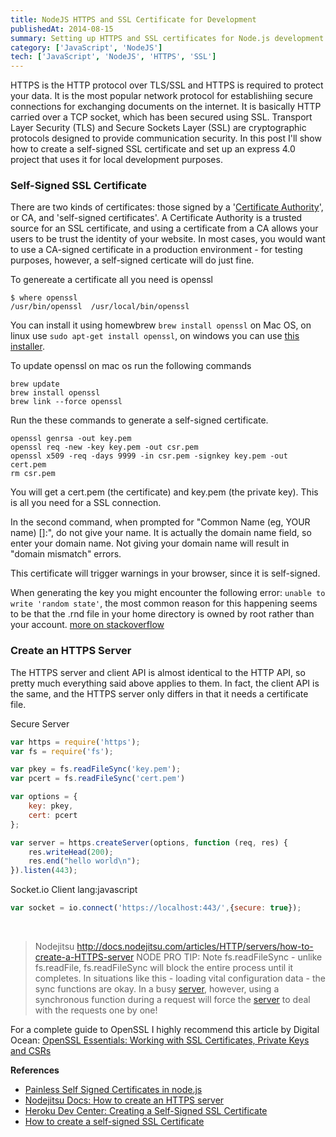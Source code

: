 ```yaml
---
title: NodeJS HTTPS and SSL Certificate for Development
publishedAt: 2014-08-15
summary: Setting up HTTPS and SSL certificates for Node.js development
category: ['JavaScript', 'NodeJS']
tech: ['JavaScript', 'NodeJS', 'HTTPS', 'SSL']
---
```


HTTPS is the HTTP protocol over TLS/SSL and HTTPS is required to protect your data. It is the most popular network protocol for establishiing secure connections for exchanging documents on the internet. It is basically HTTP carried over a TCP socket, which has been secured using SSL. Transport Layer Security (TLS) and Secure Sockets Layer (SSL) are cryptographic protocols designed to provide communication security. In this post I'll show how to create a self-signed SSL certificate and set up an express 4.0 project that uses it for local development purposes.

### Self-Signed SSL Certificate

There are two kinds of certificates: those signed by a '[Certificate Authority](http://en.wikipedia.org/wiki/Certificate_authority)', or CA, and 'self-signed certificates'. A Certificate Authority is a trusted source for an SSL certificate, and using a certificate from a CA allows your users to be trust the identity of your website. In most cases, you would want to use a CA-signed certificate in a production environment - for testing purposes, however, a self-signed certicate will do just fine.

To genereate a certificate all you need is openssl

```
$ where openssl
/usr/bin/openssl  /usr/local/bin/openssl
```

You can install it using homewbrew `brew install openssl` on Mac OS, on linux use `sudo apt-get install openssl`, on windows you can use [this installer](http://gnuwin32.sourceforge.net/packages/openssl.htm).

To update openssl on mac os run the following commands
```
brew update
brew install openssl
brew link --force openssl
```

Run the these commands to generate a self-signed certificate.

```
openssl genrsa -out key.pem
openssl req -new -key key.pem -out csr.pem
openssl x509 -req -days 9999 -in csr.pem -signkey key.pem -out cert.pem
rm csr.pem
```

You will get a cert.pem (the certificate) and key.pem (the private key). This is all you need for a SSL connection.

In the second command, when prompted for "Common Name (eg, YOUR name) []:", do not give your name. It is actually the domain name field, so enter your domain name. Not giving your domain name will result in "domain mismatch" errors.

This certificate will trigger warnings in your browser, since it is self-signed.

When generating the key you might encounter the following error: `unable to write 'random state'`, the most common reason for this happening seems to be that the .rnd file in your home directory is owned by root rather than your account. [more on stackoverflow](http://stackoverflow.com/questions/94445/using-openssl-what-does-unable-to-write-random-state-mean)   


### Create an HTTPS Server

The HTTPS server and client API is almost identical to the HTTP API, so pretty much everything said above applies to them. In fact, the client API is the same, and the HTTPS server only differs in that it needs a certificate file.

Secure Server
```js
var https = require('https');
var fs = require('fs');

var pkey = fs.readFileSync('key.pem');
var pcert = fs.readFileSync('cert.pem')

var options = {
    key: pkey,
    cert: pcert
};

var server = https.createServer(options, function (req, res) {
    res.writeHead(200);
    res.end("hello world\n");
}).listen(443);
```


Socket.io Client lang:javascript
```js
var socket = io.connect('https://localhost:443/',{secure: true});
```

&nbsp;   

> Nodejitsu http://docs.nodejitsu.com/articles/HTTP/servers/how-to-create-a-HTTPS-server 
> NODE PRO TIP: Note fs.readFileSync - unlike fs.readFile, fs.readFileSync will block the entire process until it completes. In situations like this - loading vital configuration data - the sync functions are okay. In a busy [server](/backend), however, using a synchronous function during a request will force the [server](/backend) to deal with the requests one by one!

For a complete guide to OpenSSL I highly recommend this article by Digital Ocean: [OpenSSL Essentials: Working with SSL Certificates, Private Keys and CSRs](https://www.digitalocean.com/community/tutorials/openssl-essentials-working-with-ssl-certificates-private-keys-and-csrs)


__References__   
 - [Painless Self Signed Certificates in node.js](https://github.com/coolaj86/node-ssl-root-cas/wiki/Painless-Self-Signed-Certificates-in-node.js)   
 - [Nodejitsu Docs: How to create an HTTPS server](http://docs.nodejitsu.com/articles/HTTP/servers/how-to-create-a-HTTPS-server)    
 - [Heroku Dev Center: Creating a Self-Signed SSL Certificate](https://devcenter.heroku.com/articles/ssl-certificate-self)         
 - [How to create a self-signed SSL Certificate](http://www.akadia.com/services/ssh_test_certificate.html)
